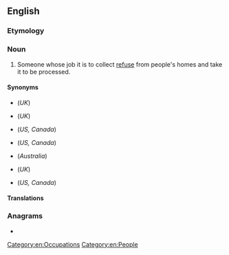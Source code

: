 ==English==
{{wikipedia|Waste collector}}

===Etymology===
{{suffix|en|trash|man}}

===Noun===
{{en-noun|trashmen}}

# {{lb|en|US|Canada}} Someone whose job it is to collect [[refuse]] from people's homes and take it to be processed.

====Synonyms====
* {{l|en|bin man}} (''UK'')
* {{l|en|dustman}} (''UK'')
* {{l|en|garbage collector}} (''US, Canada'')
* {{l|en|garbage man}} (''US, Canada'')
* {{l|en|garbo}} (''Australia'')
* {{l|en|refuse collector}} (''UK'')
* {{l|en|sanitation engineer}} (''US, Canada'')

====Translations====
{{trans-see|garbage collector}}

===Anagrams===
* {{anagrams|en|Manharts|Rathmans}}

[[Category:en:Occupations]]
[[Category:en:People]]